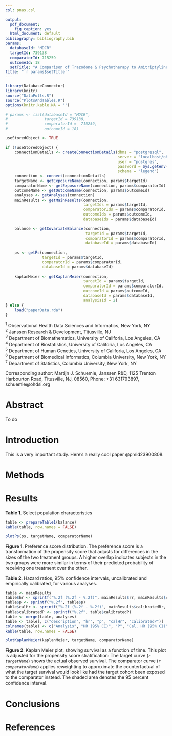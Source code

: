 ```yaml
---
csl: pnas.csl

output:
  pdf_document:
    fig_caption: yes
  html_document: default
bibliography: bibliography.bib
params: 
  databaseId: "MDCR"
  targetId: 739138
  comparatorId: 715259
  outcomeId: 18
  setTitle: "A Comparison of Trazodone & Psychotherapy to Amitriptyline & Psychotherapy for the Risk of Stroke in the MDCR Database."
title: "`r params$setTitle`"
---
```



```r
library(DatabaseConnector)
library(knitr) 
source("DataPulls.R")
source("PlotsAndTables.R")
options(knitr.kable.NA = '')

# params <- list(databaseId = "MDCR",
#                targetId = 739138,
#                comparatorId =  715259,
#                outcomeId = 18)

useStoredObject <- TRUE

if (!useStoredObject) {
    connectionDetails <- createConnectionDetails(dbms = "postgresql",
                                                 server = "localhost/ohdsi",
                                                 user = "postgres",
                                                 password = Sys.getenv("pwPostgres"),
                                                 schema = "legend")
    connection <- connect(connectionDetails)
    targetName <- getExposureName(connection, params$targetId)
    comparatorName <- getExposureName(connection, params$comparatorId)
    outcomeName <- getOutcomeName(connection, params$outcomeId)
    analyses <- getAnalyses(connection)
    mainResults <- getMainResults(connection, 
                                  targetIds = params$targetId,
                                  comparatorIds = params$comparatorId,
                                  outcomeIds = params$outcomeId,
                                  databaseIds = params$databaseId)
    
    balance <- getCovariateBalance(connection, 
                                   targetId = params$targetId,
                                   comparatorId = params$comparatorId,
                                   databaseId = params$databaseId)
    
    ps <- getPs(connection, 
                targetId = params$targetId,
                comparatorId = params$comparatorId,
                databaseId = params$databaseId)
    
    kaplanMeier <- getKaplanMeier(connection, 
                                  targetId = params$targetId,
                                  comparatorId = params$comparatorId,
                                  outcomeId = params$outcomeId,
                                  databaseId = params$databaseId,
                                  analysisId = 2) 
} else {
    load("paperData.rda")
}

```

\centerline{Martijn J. Schuemie$^{1,2}$}
\centerline{Marc A. Suchard$^{1,3,4,5}$}
\centerline{George M. Hripcsak$^{1,6}$}
\centerline{Patrick B. Ryan$^{1,2,6}$}
\centerline{David Madigan$^{1,7}$}

$^{1}$ Observational Health Data Sciences and Informatics, New York, NY  
$^{2}$ Janssen Research & Development, Titusville, NJ  
$^{3}$ Department of Biomathematics, University of Califoria, Los Angeles, CA  
$^{4}$ Department of Biostatistics, University of Califoria, Los Angeles, CA  
$^{5}$ Department of Human Genetics, University of Califoria, Los Angeles, CA  
$^{6}$ Department of Biomedical Informatics, Columbia University, New York, NY  
$^{7}$ Department of Statistics, Columbia University, New York, NY  

Corresponding author: Martijn J. Schuemie, Janssen R&D, 1125 Trenton Harbourton Road, Titusville, NJ, 08560, Phone: +31 631793897, schuemie@ohdsi.org

# Abstract

To do

# Introduction

This is a very important study. Here's a really cool paper @pmid23900808.

# Methods

# Results
**Table 1**. Select population characteristics
\fontsize{6.5}{6.5}
\selectfont
```r
table <- prepareTable1(balance)
kable(table, row.names = FALSE)
```

\fontsize{10}{12}
\selectfont

```r
plotPs(ps, targetName, comparatorName)
```
**Figure 1**. Preference score distribution. The preference score is a transformation of the propensity score that adjusts for differences in the sizes of the two treatment groups. A higher overlap indicates subjects in the two groups were more similar in terms of their predicted probability of receiving one treatment over the other.

**Table 2**. Hazard ratios, 95% confidence intervals, uncalibrated and empirically calibrated, for various analyses.
```r
table <- mainResults
table$hr <- sprintf("%.2f (%.2f - %.2f)", mainResults$rr, mainResults$ci95lb, mainResults$ci95ub)
table$p <- sprintf("%.2f", table$p)
table$calHr <- sprintf("%.2f (%.2f - %.2f)", mainResults$calibratedRr, mainResults$calibratedCi95Lb, mainResults$calibratedCi95Ub)
table$calibratedP <- sprintf("%.2f", table$calibratedP)
table <- merge(table, analyses)
table <- table[, c("description", "hr", "p", "calHr", "calibratedP")]
colnames(table) <- c("Analysis", "HR (95% CI)", "P", "Cal. HR (95% CI)", "Cal. p")
kable(table, row.names = FALSE)
```

```r
plotKaplanMeier(kaplanMeier, targetName, comparatorName)
```
**Figure 2**. Kaplan Meier plot, showing survival as a function of time. This plot
      is adjusted for the propensity score stratification: The target curve (<em>`r targetName`</em>) shows the actual observed survival. The
      comparator curve (<em>`r comparatorName`</em>) applies reweighting to approximate the counterfactual of what the target survival
      would look like had the target cohort been exposed to the comparator instead. The shaded area denotes 
      the 95 percent confidence interval.


# Conclusions

# References

